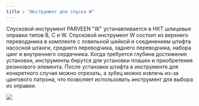 ```yaml
---
title : "Инструмент для спуска W"
---
```


Спусковой инструмент PARVEEN "W" устанавливается в НКТ шлицевые оправки типов B, C и W. Спусковой инструмент W состоит из верхнего переводаника в комплекте с ловильной шейкой и соединением штифта насосной штанги, среднего переводчика, заднего переводчика, набора цанг и внутреннего сердечника. Когда требуется глубина достижения установки, инструменты берутся для установки плашек и приобретения резинового элемента. После установки штифта в инструменте для конкретного случая можно отрезать, а зубец можно извлечь из-за цангового патрона, что позволяет использовать инструмент для выбора из оправки.

<img src="./w-running-tool.png" />